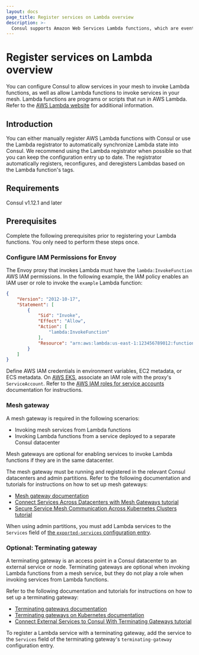 ```yaml
---
layout: docs
page_title: Register services on Lambda overview
description: >-
  Consul supports Amazon Web Services Lambda functions, which are event-driven programs and scripts. Learn about Consul's requirements for registering and invoking AWS Lambda functions in your service mesh.
---
```


# Register services on Lambda overview

You can configure Consul to allow services in your mesh to invoke Lambda functions, as well as allow Lambda functions to invoke services in your mesh. Lambda functions are programs or scripts that run in AWS Lambda. Refer to the [AWS Lambda website](https://aws.amazon.com/lambda/) for additional information.
## Introduction

You can either manually register AWS Lambda functions with Consul or use the Lambda registrator to automatically synchronize Lambda state into Consul. We recommend using the Lambda registrator when possible so that you can keep the configuration entry up to date. The registrator automatically registers, reconfigures, and deregisters Lambdas based on the Lambda function's tags. 

## Requirements

Consul v1.12.1 and later

## Prerequisites

Complete the following prerequisites prior to registering your Lambda functions. You only need to perform these steps once.

### Configure IAM Permissions for Envoy

The Envoy proxy that invokes Lambda must have the `lambda:InvokeFunction` AWS IAM
permissions. In the following example, the IAM policy
enables an IAM user or role to invoke the `example` Lambda function:

```json
{
    "Version": "2012-10-17",
    "Statement": [
        {
            "Sid": "Invoke",
            "Effect": "Allow",
            "Action": [
                "lambda:InvokeFunction"
            ],
            "Resource": "arn:aws:lambda:us-east-1:123456789012:function:example"
        }
    ]
}
```

Define AWS IAM credentials in environment variables, EC2 metadata, or
ECS metadata. On [AWS EKS](https://aws.amazon.com/eks/), associate an IAM role with the proxy's `ServiceAccount`. Refer to the [AWS IAM roles for service accounts](https://docs.aws.amazon.com/eks/latest/userguide/iam-roles-for-service-accounts.html) documentation for instructions.

### Mesh gateway

A mesh gateway is required in the following scenarios:

- Invoking mesh services from Lambda functions
- Invoking Lambda functions from a service deployed to a separate Consul datacenter

Mesh gateways are optional for enabling services to invoke Lambda functions if they are in the same datacenter.
 
The mesh gateway must be running and registered in the relevant Consul datacenters and admin partitions. Refer to the following documentation and tutorials for instructions on how to set up mesh gateways:

- [Mesh gateway documentation](/consul/docs/connect/gateways#mesh-gateways)
- [Connect Services Across Datacenters with Mesh Gateways tutorial](/consul/tutorials/developer-mesh/service-mesh-gateways)
- [Secure Service Mesh Communication Across Kubernetes Clusters tutorial](/consul/tutorials/kubernetes/kubernetes-mesh-gateways?utm_source=docs%3Fin%3Dconsul%2Fkubernetes)

When using admin partitions, you must add Lambda services to the `Services`
field of [the `exported-services` configuration
entry](/consul/docs/reference/config-entry/exported-services).

### Optional: Terminating gateway

A terminating gateway is an access point in a Consul datacenter to an external service or node. Terminating gateways are optional when invoking Lambda functions from a mesh service, but they do not play a role when invoking services from Lambda functions. 

Refer to the following documentation and tutorials for instructions on how to set up a terminating gateway:

- [Terminating gateways documentation](/consul/docs/connect/gateways#terminating-gateways)
- [Terminating gateways on Kubernetes documentation](/consul/docs/k8s/connect/terminating-gateways)
- [Connect External Services to Consul With Terminating Gateways tutorial](/consul/tutorials/developer-mesh/terminating-gateways-connect-external-services)

To register a Lambda service with a terminating gateway, add the service to the
`Services` field of the terminating gateway's `terminating-gateway`
configuration entry.

